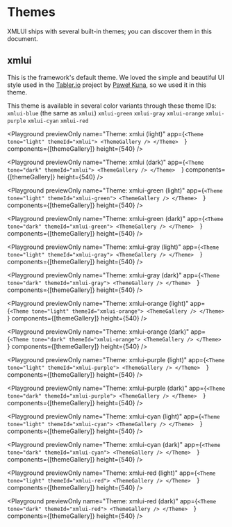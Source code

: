 
# Themes

XMLUI ships with several built-in themes; you can discover them in this document.

## xmlui

This is the framework's default theme. We loved the simple and beautiful UI style used in the [Tabler.io](https://tabler.io/) project by [Paweł Kuna](https://github.com/codecalm), so we used it in this theme.

This theme is available in several color variants through these theme IDs:
`xmlui-blue` (the same as `xmlui`)
`xmlui-green`
`xmlui-gray`
`xmlui-orange`
`xmlui-purple`
`xmlui-cyan`
`xmlui-red`

<Playground
  previewOnly
  name="Theme: xmlui (light)"
  app={`
    <Theme tone="light" themeId="xmlui">
        <ThemeGallery />
      </Theme>  
    `}
  components={[themeGallery]}
  height={540}
/>

<Playground
  previewOnly
  name="Theme: xmlui (dark)"
  app={`
    <Theme tone="dark" themeId="xmlui">
        <ThemeGallery />
      </Theme>  
    `}
  components={[themeGallery]}
  height={540}
/>

<Playground
  previewOnly
  name="Theme: xmlui-green (light)"
  app={`
    <Theme tone="light" themeId="xmlui-green">
        <ThemeGallery />
      </Theme>  
    `}
  components={[themeGallery]}
  height={540}
/>

<Playground
  previewOnly
  name="Theme: xmlui-green (dark)"
  app={`
    <Theme tone="dark" themeId="xmlui-green">
        <ThemeGallery />
      </Theme>  
    `}
  components={[themeGallery]}
  height={540}
/>

<Playground
  previewOnly
  name="Theme: xmlui-gray (light)"
  app={`
    <Theme tone="light" themeId="xmlui-gray">
        <ThemeGallery />
      </Theme>  
    `}
  components={[themeGallery]}
  height={540}
/>

<Playground
  previewOnly
  name="Theme: xmlui-gray (dark)"
  app={`
    <Theme tone="dark" themeId="xmlui-gray">
        <ThemeGallery />
      </Theme>  
    `}
  components={[themeGallery]}
  height={540}
/>

<Playground
  previewOnly
  name="Theme: xmlui-orange (light)"
  app={`
    <Theme tone="light" themeId="xmlui-orange">
        <ThemeGallery />
      </Theme>  
    `}
  components={[themeGallery]}
  height={540}
/>

<Playground
  previewOnly
  name="Theme: xmlui-orange (dark)"
  app={`
    <Theme tone="dark" themeId="xmlui-orange">
        <ThemeGallery />
      </Theme>  
    `}
  components={[themeGallery]}
  height={540}
/>

<Playground
  previewOnly
  name="Theme: xmlui-purple (light)"
  app={`
    <Theme tone="light" themeId="xmlui-purple">
        <ThemeGallery />
      </Theme>  
    `}
  components={[themeGallery]}
  height={540}
/>

<Playground
  previewOnly
  name="Theme: xmlui-purple (dark)"
  app={`
    <Theme tone="dark" themeId="xmlui-purple">
        <ThemeGallery />
      </Theme>  
    `}
  components={[themeGallery]}
  height={540}
/>

<Playground
  previewOnly
  name="Theme: xmlui-cyan (light)"
  app={`
    <Theme tone="light" themeId="xmlui-cyan">
        <ThemeGallery />
      </Theme>  
    `}
  components={[themeGallery]}
  height={540}
/>

<Playground
  previewOnly
  name="Theme: xmlui-cyan (dark)"
  app={`
    <Theme tone="dark" themeId="xmlui-cyan">
        <ThemeGallery />
      </Theme>  
    `}
  components={[themeGallery]}
  height={540}
/>

<Playground
  previewOnly
  name="Theme: xmlui-red (light)"
  app={`
    <Theme tone="light" themeId="xmlui-red">
        <ThemeGallery />
      </Theme>  
    `}
  components={[themeGallery]}
  height={540}
/>

<Playground
  previewOnly
  name="Theme: xmlui-red (dark)"
  app={`
    <Theme tone="dark" themeId="xmlui-red">
        <ThemeGallery />
      </Theme>  
    `}
  components={[themeGallery]}
  height={540}
/>
